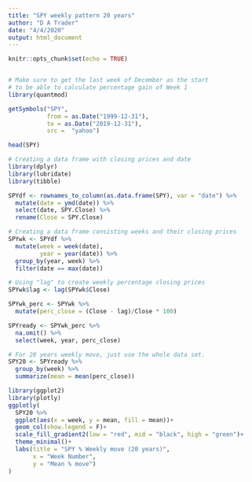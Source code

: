 ```yaml
---
title: "SPY weekly pattern 20 years"
author: "D A Trader"
date: "4/4/2020"
output: html_document
---
```


```r
knitr::opts_chunk$set(echo = TRUE)
```

```r



```

```r
# Make sure to get the last week of December as the start
# to be able to calculate percentage gain of Week 1
library(quantmod)

getSymbols("SPY", 
           from = as.Date("1999-12-31"), 
           to = as.Date("2019-12-31"), 
           src =  "yahoo")

head(SPY)
```

```r
# Creating a data frame with closing prices and date
library(dplyr)
library(lubridate)
library(tibble)

SPYdf <- rownames_to_column(as.data.frame(SPY), var = "date") %>% 
  mutate(date = ymd(date)) %>% 
  select(date, SPY.Close) %>% 
  rename(Close = SPY.Close)
```

```r
# Creating a data frame consisting weeks and their closing prices
SPYwk <- SPYdf %>% 
  mutate(week = week(date),
         year = year(date)) %>% 
  group_by(year, week) %>% 
  filter(date == max(date)) 

# Using "lag" to create weekly percentage closing prices
SPYwk$lag <- lag(SPYwk$Close)

SPYwk_perc <- SPYwk %>% 
  mutate(perc_close = (Close - lag)/Close * 100)

SPYready <- SPYwk_perc %>% 
  na.omit() %>% 
  select(week, year, perc_close)
```


```r

# For 20 years weekly move, just use the whole data set.
SPY20 <- SPYready %>% 
  group_by(week) %>% 
  summarize(mean = mean(perc_close))
```



```r
library(ggplot2)
library(plotly)
ggplotly(
  SPY20 %>% 
  ggplot(aes(x = week, y = mean, fill = mean))+
  geom_col(show.legend = F)+
  scale_fill_gradient2(low = "red", mid = "black", high = "green")+
  theme_minimal()+
  labs(title = "SPY % Weekly move (20 years)",
       x = "Week Number",
       y = "Mean % move")
)
```



